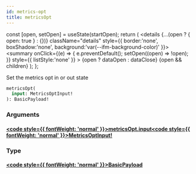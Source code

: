 ```yaml
---
id: metrics-opt
title: metricsOpt
---
```









  const [open, setOpen] = useState(startOpen);
  return (
    <details {...(open ? { open: true } : {})} className="details" style={{ border:'none', boxShadow:'none', background:'var(--ifm-background-color)' }}>
      <summary
        onClick={(e) => {
          e.preventDefault();
          setOpen((open) => !open);
        }}
        style={{ listStyle:'none' }}
      >
      {open ? dataOpen : dataClose}
      </summary>
      {open && children}
    </details>
  );
};








Set the metrics opt in or out state


```graphql
metricsOpt(
  input: MetricsOptInput!
): BasicPayload!
```




### Arguments

#### [<code style={{ fontWeight: 'normal' }}>metricsOpt.<b>input</b></code>](#)<Bullet />[<code style={{ fontWeight: 'normal' }}><b>MetricsOptInput!</b></code>](/gql-api/types/inputs/metrics-opt-input.mdx) <Badge class="badge badge--secondary badge--non_null" text="non-null"/> <Badge class="badge badge--secondary " text="input"/> 



### Type

#### [<code style={{ fontWeight: 'normal' }}><b>BasicPayload</b></code>](/gql-api/types/objects/basic-payload.mdx) <Badge class="badge badge--secondary " text="object"/>